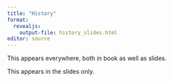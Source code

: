 ```yaml
---
title: "History"
format:
  revealjs:
    output-file: history_slides.html
editor: source
---
```


This appears everywhere, both in book as well as slides.

::: {.content-visible when-profile="slides"}
This appears in the slides only.
:::